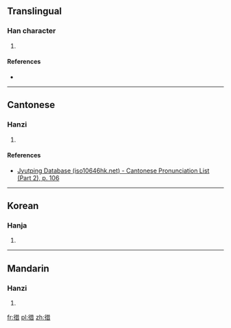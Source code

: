 ==Translingual==

===Han character===
{{Han char|rn=60|rad=彳|as=08|sn=11|four=|canj=HOTA|ids=⿰彳昔}}

# {{defn|Han|sort=彳08}}

====References====
* {{Han ref|kx=0369.081|dkj=10168|dj=0694.070|hdz=20826.120|uh=5FA3|ud=24483}}

----

==Cantonese==

===Hanzi===
{{yue-hanzi|jyut=[[ze3]]|y=je3}}

# {{defn|lang=yue|sort=彳08}}

====References====
* [http://www.iso10646hk.net/jp/document/download.jsp Jyutping Database (iso10646hk.net) - Cantonese Pronunciation List (Part 2), p. 106]

----

==Korean==

===Hanja===
{{ko-hanja|hangeul=차|eumhun=|rv=cha|mr=ch'a|y=cha}}

# {{defn|lang=ko|sort=彳08}}

----

==Mandarin==

===Hanzi===
{{cmn-hanzi|pin=[[jiè]] ([[jie4]])|wg=chieh<sup>4</sup>}}

# {{defn|lang=cmn|sort=彳08}}

[[fr:徣]]
[[pl:徣]]
[[zh:徣]]